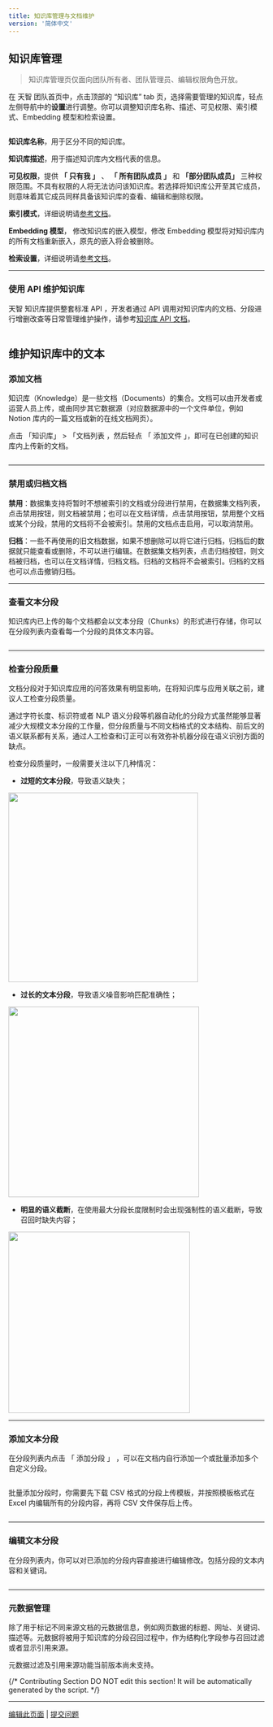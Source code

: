 ```yaml
---
title: 知识库管理与文档维护
version: '简体中文'
---
```


## 知识库管理

> 知识库管理页仅面向团队所有者、团队管理员、编辑权限角色开放。

在 天智 团队首页中，点击顶部的 “知识库” tab 页，选择需要管理的知识库，轻点左侧导航中的**设置**进行调整。你可以调整知识库名称、描述、可见权限、索引模式、Embedding 模型和检索设置。

<Frame caption="知识库设置">
  <img src="/zh-hans/user-guide/.gitbook/assets/image (8).png" alt="" />
</Frame>

**知识库名称**，用于区分不同的知识库。

**知识库描述**，用于描述知识库内文档代表的信息。

**可见权限**，提供 **「 只有我 」** 、 **「 所有团队成员 」** 和 **「部分团队成员」** 三种权限范围。不具有权限的人将无法访问该知识库。若选择将知识库公开至其它成员，则意味着其它成员同样具备该知识库的查看、编辑和删除权限。

**索引模式**，详细说明请[参考文档](/zh-hans/guides/knowledge-base/knowledge-base-creation/introduction)。

**Embedding 模型**， 修改知识库的嵌入模型，修改 Embedding 模型将对知识库内的所有文档重新嵌入，原先的嵌入将会被删除。

**检索设置**，详细说明请[参考文档](/zh-hans/guides/knowledge-base/knowledge-base-creation/introduction)。

***

### 使用 API 维护知识库

天智 知识库提供整套标准 API ，开发者通过 API 调用对知识库内的文档、分段进行增删改查等日常管理维护操作，请参考[知识库 API 文档](/zh-hans/guides/knowledge-base/knowledge-and-documents-maintenance/maintain-dataset-via-api)。

<Frame caption="知识库 API 管理">
  <img src="/zh-hans/user-guide/.gitbook/assets/image (231).png" alt="" />
</Frame>

## 维护知识库中的文本

### 添加文档

知识库（Knowledge）是一些文档（Documents）的集合。文档可以由开发者或运营人员上传，或由同步其它数据源（对应数据源中的一个文件单位，例如 Notion 库内的一篇文档或新的在线文档网页）。

点击 「知识库」 > 「文档列表 ，然后轻点 「 添加文件 」，即可在已创建的知识库内上传新的文档。

<Frame caption="在知识库内上传新文档">
  <img src="/zh-hans/user-guide/.gitbook/assets/image (10).png" alt="" />
</Frame>

***

### 禁用或归档文档

**禁用**：数据集支持将暂时不想被索引的文档或分段进行禁用，在数据集文档列表，点击禁用按钮，则文档被禁用；也可以在文档详情，点击禁用按钮，禁用整个文档或某个分段，禁用的文档将不会被索引。禁用的文档点击启用，可以取消禁用。

**归档**：一些不再使用的旧文档数据，如果不想删除可以将它进行归档，归档后的数据就只能查看或删除，不可以进行编辑。在数据集文档列表，点击归档按钮，则文档被归档，也可以在文档详情，归档文档。归档的文档将不会被索引。归档的文档也可以点击撤销归档。

***

### 查看文本分段

知识库内已上传的每个文档都会以文本分段（Chunks）的形式进行存储，你可以在分段列表内查看每一个分段的具体文本内容。

<Frame caption="查看已上传的文档分段">
  <img src="/zh-hans/user-guide/.gitbook/assets/image (88).png" alt="" />
</Frame>

***

### 检查分段质量

文档分段对于知识库应用的问答效果有明显影响，在将知识库与应用关联之前，建议人工检查分段质量。

通过字符长度、标识符或者 NLP 语义分段等机器自动化的分段方式虽然能够显著减少大规模文本分段的工作量，但分段质量与不同文档格式的文本结构、前后文的语义联系都有关系，通过人工检查和订正可以有效弥补机器分段在语义识别方面的缺点。

检查分段质量时，一般需要关注以下几种情况：

* **过短的文本分段**，导致语义缺失；

<Frame caption="过短的文本分段">
  <img src="/zh-hans/user-guide/.gitbook/assets/image (234).png" alt="" width="373" />
</Frame>

* **过长的文本分段**，导致语义噪音影响匹配准确性；

<Frame caption="过长的文本分段">
  <img src="/zh-hans/user-guide/.gitbook/assets/image (237).png" alt="" width="375" />
</Frame>

* **明显的语义截断**，在使用最大分段长度限制时会出现强制性的语义截断，导致召回时缺失内容；

<Frame caption="明显的语义截断">
  <img src="/zh-hans/user-guide/.gitbook/assets/image (236).png" alt="" width="357" />
</Frame>

***

### 添加文本分段

在分段列表内点击 「 添加分段 」 ，可以在文档内自行添加一个或批量添加多个自定义分段。

<Frame caption="">
  <img src="/zh-hans/user-guide/.gitbook/assets/image (90).png" alt="" />
</Frame>

批量添加分段时，你需要先下载 CSV 格式的分段上传模板，并按照模板格式在 Excel 内编辑所有的分段内容，再将 CSV 文件保存后上传。

<Frame caption="批量添加自定义分段">
  <img src="/zh-hans/user-guide/.gitbook/assets/image (92).png" alt="" />
</Frame>

***

### 编辑文本分段

在分段列表内，你可以对已添加的分段内容直接进行编辑修改。包括分段的文本内容和关键词。

<Frame caption="编辑文档分段">
  <img src="/zh-hans/user-guide/.gitbook/assets/image (93).png" alt="" />
</Frame>

***

### 元数据管理

除了用于标记不同来源文档的元数据信息，例如网页数据的标题、网址、关键词、描述等。元数据将被用于知识库的分段召回过程中，作为结构化字段参与召回过滤或者显示引用来源。

<Info>
  元数据过滤及引用来源功能当前版本尚未支持。
</Info>

<Frame caption="元数据管理">
  <img src="/zh-hans/user-guide/.gitbook/assets/image (230).png" alt="" />
</Frame>

{/*
Contributing Section
DO NOT edit this section!
It will be automatically generated by the script.
*/}

---

[编辑此页面](https://github.com/langgenius/dify-docs/edit/main/zh-hans/guides/knowledge-base/knowledge-and-documents-maintenance.mdx) | [提交问题](https://github.com/langgenius/dify-docs/issues/new?template=docs.yml)

